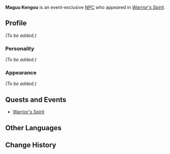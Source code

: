 {{About|the event-exclusive NPC|the event-exclusive enemy variant|Maguu Kenki}}
{{Meta
<!-- Remove this template after adding the missing info -->
|missing_NPC_profile  = yes
}}
{{Character Infobox
|type             = Event NPC
|image            = Enemy_Maguu_Kenki.png
|region           = Inazuma
|title            = 

|voiceEN          = 
|voiceCN          = 
|voiceJP          = 
}}
'''Maguu Kengou''' is an event-exclusive [[NPC]] who appeared in ''[[Warrior's Spirit]]''.
<!--
==Location==
{{subst:#tag:gallery|
NPC Location {{subst:PAGENAME}}.png{{subst:!}}{{subst:PAGENAME}}'s location
NPC Location {{subst:PAGENAME}} Context.png{{subst:!}}Additional context
}}
-->
==Profile==
<!--Detailed story/lore information goes here.-->
''(To be added.)''

===Personality===
''(To be added.)''

===Appearance===
<!--Keep appearance section short and concise. Limit to 2 paragraphs with 3-4 sentences each.-->
''(To be added.)''

==Quests and Events==
*[[Warrior's Spirit]]
<!--
==Trivia==
-->
==Other Languages==
{{Other Languages
|default_hidden = 1
|en      = Maguu Kengou
|zhs     = 魔偶剑豪
|zhs_rm  = Mó'ǒu Jiànháo
|zht     = 魔偶劍豪
|zht_rm  = Mó'ǒu Jiànháo
|ja      = 魔偶剣豪
|ja_rm   = Maguu Kengou
|ko      = 꼭두각시 검호
|es      = Oni Espadaheroico
|fr      = Le sabre oni
|ru      = Магу кэнго
|th      = Maguu Kengou
|vi      = Maguu Kengou
|de      = Maguu Kengou
|id      = Maguu Kengou
|pt      = Maguu Kengou
|tr      = Maguu Kengou
|it      = Maguu Kengou
}}

==Change History==
{{Change History|3.4}}
<!--
==References==
{{Reflist}}
-->
